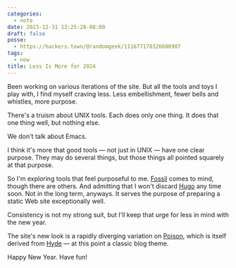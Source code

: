 ```yaml
---
categories:
  - note
date: 2023-12-31 13:25:28-08:00
draft: false
posse:
  - https://hackers.town/@randomgeek/111677178326608907
tags:
  - now
title: Less Is More for 2024
---
```


Been working on various iterations of the site.
But all the tools and toys I play with, I find myself craving less.
Less embellishment, fewer bells and whistles, more purpose.

There's a truism about UNIX tools. Each does only one thing. It does that one thing well, but nothing else.

We don't talk about Emacs.

I think it's more that good tools — not just in UNIX — have one clear purpose.
They may do several things, but those things all pointed squarely at that purpose.

So I'm exploring tools that feel purposeful to me.
[Fossil][fossil] comes to mind, though there are others.
And admitting that I won't discard [Hugo][hugo] any time soon.
Not in the long term, anyways.
It serves the purpose of preparing a static Web site exceptionally well.

Consistency is not my strong suit, but I'll keep that urge for less in mind with the new year.

The site's new look is a rapidly diverging variation on [Poison][poison],
which is itself derived from [Hyde][hyde] — at this point a classic blog theme.

Happy New Year. Have fun!

[fossil]: https://fossil-scm.org
[hugo]: https://gohugo.io
[hyde]: https://github.com/poole/hyde
[poison]: https://github.com/lukeorth/poison

